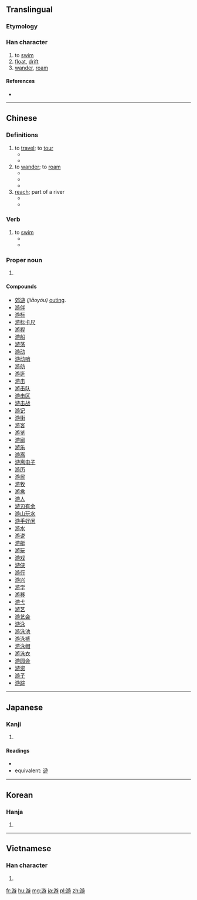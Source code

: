 {{also|遊|逰}}
==Translingual==
{{stroke order|strokes=12}}

===Etymology===
{{Han compound|㫃|汓|c1=s|c2=p|ls=psc}}

===Han character===
{{Han char|rn=85|rad=水|as=09|sn=12|four=3814<sub>7</sub>|canj=水卜尸木 (EYSD)}}

# to [[swim]]
# [[float]], [[drift]]
# [[wander]], [[roam]]

====References====
* {{Han ref|kx=0635.140|dkj=17792|dj=1042.100|hdz=31684.080|uh=6E38|ud=28216|bh=B4E5|bd=46309}}

----

==Chinese==
{{attention|zh|needs to be sorted out because 游 and 遊 were merged in simplification (游 is not simplified-only)}}
{{zh-hanzi-box|游|[[遊]]}}

{{zh-pron
|m=yóu
|c=jau4
}}

===Definitions===
{{zh-hanzi}}

# to [[travel]]; to [[tour]]
#* {{zh-l|游客/遊客|traveler, tourist}}
#* {{zh-l|旅游/旅遊|trip, travel}}
# to [[wander]]; to [[roam]]
#* {{zh-l|游走/遊走|wandering, to migrate}}
#* {{zh-l|游民/遊民|vagrant, vagabond}}
#* {{zh-l|游荡/遊蕩|to roam about}}
# [[reach]]; part of a river
#* {{zh-l|上游/上遊|upper reach, upstream}}
#* {{zh-l|下游/下遊|lower reach, downstream}}

===Verb===
{{zh-verb}}

# to [[swim]]
#* {{zh-usex|他 '''游''' 的 最 遠。|He '''swam''' the furthest.|link=y}}
#* {{zh-usex|他們 一起 '''游''' 向 那 艘 船。|Together they '''swam''' to the ship.|link=y}}

===Proper noun===
{{zh-proper noun}}

# {{surname|lang=zh}}

====Compounds====
{{rel-top}}
* [[郊游]] ''(jiāoyóu)'' [[outing]].
* [[游伴]]
* [[游标]]
* [[游标卡尺]]
* [[游程]]
* [[游船]]
* [[游荡]]
* [[游动]]
* [[游动哨]]
* [[游舫]]
* [[游逛]]
* [[游击]]
* [[游击队]]
* [[游击区]]
* [[游击战]]
* [[游记]]
* [[游街]]
* [[游客]]
* [[游览]]
* [[游廊]]
* [[游乐]]
* [[游离]]
* [[游离电子]]
* [[游历]]
* [[游民]]
* [[游牧]]
* [[游禽]]
* [[游人]]
* [[游刃有余]]
* [[游山玩水]]
* [[游手好闲]]
* [[游水]]
* [[游说]]
* [[游艇]]
* [[游玩]]
* [[游戏]]
* [[游侠]]
* [[游行]]
* [[游兴]]
* [[游学]]
* [[游移]]
* [[游弋]]
* [[游艺]]
* [[游艺会]]
* [[游泳]]
* [[游泳池]]
* [[游泳裤]]
* [[游泳帽]]
* [[游泳衣]]
* [[游园会]]
* [[游资]]
* [[游子]]
* [[游踪]]
{{rel-bottom}}
----

==Japanese==

===Kanji===
{{ja-kanji|grade=|rs=水09}}

# {{defn|lang=ja|sort=水09}}

====Readings====
* {{ja-readings|on=[[ゆう]] (yū), [[りゅう]] (ryū)|kun=[[およぐ]] (oyogu), [[あそぶ]] (asobu), [[あそび]] (asobi)}}
* equivalent: [[遊]]

----

==Korean==

===Hanja===
{{ko-hanja|hangeul=유|eumhun=|rv=yu|mr=yu|y=yu}}

# {{defn|lang=ko|sort=水09}}

----

==Vietnamese==

===Han character===
{{vi-hantu|[[du]]|rs=水09}}

# {{defn|lang=vi|sort=水09}}

[[fr:游]]
[[hu:游]]
[[mg:游]]
[[ja:游]]
[[pl:游]]
[[zh:游]]
